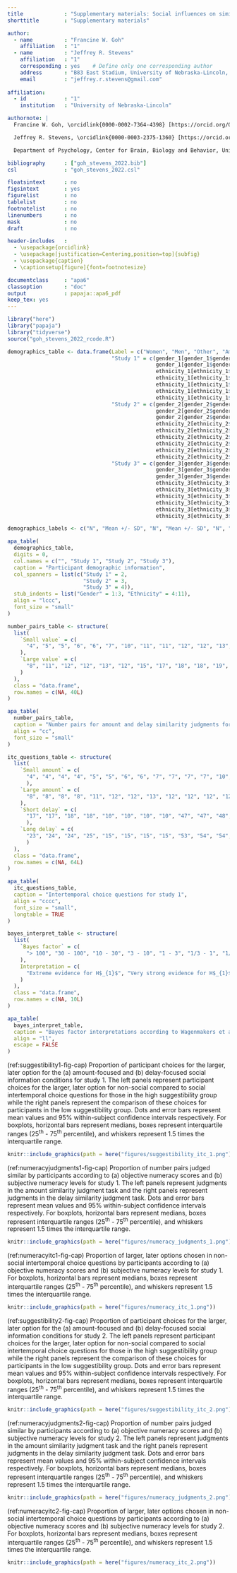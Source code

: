 ```yaml
---
title             : "Supplementary materials: Social influences on similarity judgments and intertemporal choice"
shorttitle        : "Supplementary materials"

author: 
  - name          : "Francine W. Goh"
    affiliation   : "1"
  - name          : "Jeffrey R. Stevens"
    affiliation   : "1"
    corresponding : yes    # Define only one corresponding author
    address       : "B83 East Stadium, University of Nebraska-Lincoln, Lincoln, Nebraska, 68588"
    email         : "jeffrey.r.stevens@gmail.com"
    
affiliation:
  - id            : "1"
    institution   : "University of Nebraska-Lincoln"

authornote: |
  Francine W. Goh, \orcidlink{0000-0002-7364-4398} [https://orcid.org/0000-0002-7364-4398](https://orcid.org/0000-0002-7364-4398).

  Jeffrey R. Stevens, \orcidlink{0000-0003-2375-1360} [https://orcid.org/0000-0003-2375-1360](https://orcid.org/0000-0003-2375-1360).

  Department of Psychology, Center for Brain, Biology and Behavior, University of Nebraska-Lincoln, Lincoln, Nebraska, USA.

bibliography      : ["goh_stevens_2022.bib"]
csl               : "goh_stevens_2022.csl"

floatsintext      : no
figsintext        : yes
figurelist        : no
tablelist         : no
footnotelist      : no
linenumbers       : no
mask              : no
draft             : no

header-includes   : 
  - \usepackage{orcidlink}
  - \usepackage[justification=Centering,position=top]{subfig}
  - \usepackage{caption}
  - \captionsetup[figure]{font=footnotesize}

documentclass     : "apa6"
classoption       : "doc"
output            : papaja::apa6_pdf
keep_tex: yes
---
```


```r
library("here")
library("papaja")
library("tidyverse")
source("goh_stevens_2022_rcode.R")
```

\renewcommand{\thetable}{S\arabic{table}}
\setcounter{table}{0}
\renewcommand{\thefigure}{S\arabic{figure}}
\setcounter{figure}{0}
\setcounter{page}{1}

\newpage

<!--(Table S1)-->

```r
demographics_table <- data.frame(Label = c("Women", "Men", "Other", "American Indian/Alaskan Native", "Asian", "Black/African American", "Hispanic", "Latino", "Middle Eastern", "White/European American", "Biracial/Multiracial"),
                                 "Study 1" = c(gender_1[gender_1$gender == "female", ]$n, 
                                               gender_1[gender_1$gender == "male", ]$n, 0, 0,
                                               ethnicity_1[ethnicity_1$ethnicity == "Asian", ]$n,
                                               ethnicity_1[ethnicity_1$ethnicity == "African-American", ]$n,
                                               ethnicity_1[ethnicity_1$ethnicity == "Hispanic", ]$n, 0, 0,
                                               ethnicity_1[ethnicity_1$ethnicity == "White", ]$n,
                                               ethnicity_1[ethnicity_1$ethnicity == "Other", ]$n),
                                 "Study 2" = c(gender_2[gender_2$gender == "female", ]$n, 
                                               gender_2[gender_2$gender == "male", ]$n,
                                               gender_2[gender_2$gender == "other", ]$n, 0,
                                               ethnicity_2[ethnicity_2$ethnicity == "Asian", ]$n,
                                               ethnicity_2[ethnicity_2$ethnicity == "African American/Black", ]$n,
                                               ethnicity_2[ethnicity_2$ethnicity == "Hispanic", ]$n, 
                                               ethnicity_2[ethnicity_2$ethnicity == "Latino", ]$n,
                                               ethnicity_2[ethnicity_2$ethnicity == "Middle Eastern", ]$n,
                                               ethnicity_2[ethnicity_2$ethnicity == "Caucasian/White", ]$n, 0),
                                 "Study 3" = c(gender_3[gender_3$gender == "Female", ]$n, 
                                               gender_3[gender_3$gender == "Male", ]$n,
                                               gender_3[gender_3$gender == "Unspecified", ]$n, 0,
                                               ethnicity_3[ethnicity_3$ethnicity == "Asian", ]$n,
                                               ethnicity_3[ethnicity_3$ethnicity == "African American/Black", ]$n,
                                               ethnicity_3[ethnicity_3$ethnicity == "Hispanic", ]$n, 0,
                                               ethnicity_3[ethnicity_3$ethnicity == "Middle Eastern", ]$n,
                                               ethnicity_3[ethnicity_3$ethnicity == "Caucasian/White", ]$n,
                                               ethnicity_3[ethnicity_3$ethnicity == "Other", ]$n))

demographics_labels <- c("N", "Mean +/- SD", "N", "Mean +/- SD", "N", "Mean +/- SD")

apa_table(
  demographics_table,
  digits = 0,
  col.names = c("", "Study 1", "Study 2", "Study 3"),
  caption = "Participant demographic information",
  col_spanners = list(c("Study 1" = 2,
                        "Study 2" = 3,
                        "Study 3" = 4)),
  stub_indents = list("Gender" = 1:3, "Ethnicity" = 4:11),
  align = "lccc",
  font_size = "small"
)
```

\clearpage

<!--(Table S2)-->

```r
number_pairs_table <- structure(
  list(
    `Small value` = c(
      "4", "5", "5", "6", "6", "7", "10", "11", "11", "12", "12", "13", "16", "17", "17", "18", "18", "19", "22", "23", "23", "24", "24", "25", "29", "29", "30", "30", "35", "35", "36", "36", "41", "41", "42", "42", "47", "47", "48", "48"
    ),
    `Large value` = c(
      "8", "11", "12", "12", "13", "12", "15", "17", "18", "18", "19", "18", "21", "23", "24", "24", "25", "24", "27", "29", "30", "30", "31", "30", "35", "36", "36", "37", "41", "42", "42", "43", "47", "48", "48", "49", "53", "54", "54", "55"
    )
  ),
  class = "data.frame",
  row.names = c(NA, 40L)
)

apa_table(
  number_pairs_table,
  caption = "Number pairs for amount and delay similarity judgments for study 1",
  align = "cc",
  font_size = "small"
)
```

\clearpage

<!--(Table S3)-->

```r
itc_questions_table <- structure(
  list(
    `Small amount` = c(
      "4", "4", "4", "4", "5", "5", "6", "6", "7", "7", "7", "7", "10", "10", "10", "10", "11", "11", "12", "12", "13", "13", "13", "13", "16", "16", "16", "16", "17", "17", "18", "18", "19", "19", "19", "19", "22", "22", "22", "22", "23", "23", "24", "24", "25", "25", "25", "25", "29", "29", "30", "30", "35", "35", "36", "36", "41", "41", "42", "42", "47", "47", "48", "48"
      ),
    `Large amount` = c(
      "8", "8", "8", "8", "11", "12", "12", "13", "12", "12", "12", "12", "15", "15", "15", "15", "17", "18", "18", "19", "18", "18", "18", "18", "21", "21", "21", "21", "23", "24", "24", "25", "24", "24", "24", "24", "27", "27", "27", "27", "29", "30", "30", "31", "30", "30", "30", "30", "35", "36", "36", "37", "41", "42", "42", "43", "47", "48", "48", "49", "53", "54", "54", "55"
    ),
    `Short delay` = c(
      "17", "17", "18", "18", "10", "10", "10", "10", "47", "47", "48", "48", "23", "23", "24", "24", "4", "4", "4", "4", "29", "29", "30", "30", "5", "5", "6", "6", "7", "7", "7", "7", "11", "11", "12", "12", "41", "41", "42", "42", "13", "13", "13", "13", "35", "35", "36", "36", "25", "25", "25", "25", "16", "16", "16", "16", "19", "19", "19", "19", "22", "22", "22", "22"
      ),
    `Long delay` = c(
      "23", "24", "24", "25", "15", "15", "15", "15", "53", "54", "54", "55", "29", "30", "30", "31", "8", "8", "8", "8", "35", "36", "36", "37", "11", "12", "12", "13", "12", "12", "12", "12", "17", "18", "18", "19", "47", "48", "48", "49", "18", "18", "18", "18", "41", "42", "42", "43", "30", "30", "30", "30", "21", "21", "21", "21", "24", "24", "24", "24", "27", "27", "27", "27"
      )
  ),
  class = "data.frame",
  row.names = c(NA, 64L)
)

apa_table(
  itc_questions_table,
  caption = "Intertemporal choice questions for study 1",
  align = "cccc",
  font_size = "small",
  longtable = TRUE
)
```

\clearpage

<!--(Table S4)-->

```r
bayes_interpret_table <- structure(
  list(
    `Bayes factor` = c(
      "> 100", "30 - 100", "10 - 30", "3 - 10", "1 - 3", "1/3 - 1", "1/10 - 1/3", "1/30 - 1/10", "1/100 - 1/30", "< 1/100"
    ),
    Interpretation = c(
      "Extreme evidence for H$_{1}$", "Very strong evidence for H$_{1}$", "Strong evidence for H$_{1}$", "Moderate evidence for H$_{1}$", "Anecdotal evidence for H$_{1}$", "Anecdotal evidence for H$_{0}$", "Moderate evidence for H$_{0}$", "Strong evidence for H$_{0}$", "Very strong evidence for H$_{0}$",  "Extreme evidence for H$_{0}$"
    )
  ),
  class = "data.frame",
  row.names = c(NA, 10L)
)

apa_table(
  bayes_interpret_table,
  caption = "Bayes factor interpretations according to Wagenmakers et al. (2018)",
  align = "ll",
  escape = FALSE
)
```

\clearpage

<!--(Figure S1)-->
(ref:suggestibility1-fig-cap) Proportion of participant choices for the larger, later option for the (a) amount-focused and (b) delay-focused social information conditions for study 1. The left panels represent participant choices for the larger, later option for non-social compared to social intertemporal choice questions for those in the high suggestibility group while the right panels represent the comparison of these choices for participants in the low suggestibility group. Dots and error bars represent mean values and 95% within-subject confidence intervals respectively. For boxplots, horizontal bars represent medians, boxes represent interquartile ranges (25^th^ - 75^th^ percentile), and whiskers represent 1.5 times the interquartile range.

```r
knitr::include_graphics(path = here("figures/suggestibility_itc_1.png"))
```

<!--(Figure S2)-->
(ref:numeracyjudgments1-fig-cap) Proportion of number pairs judged similar by participants according to (a) objective numeracy scores and (b) subjective numeracy levels for study 1. The left panels represent judgments in the amount similarity judgment task and the right panels represent judgments in the delay similarity judgment task. Dots and error bars represent mean values and 95% within-subject confidence intervals respectively. For boxplots, horizontal bars represent medians, boxes represent interquartile ranges (25^th^ - 75^th^ percentile), and whiskers represent 1.5 times the interquartile range.

```r
knitr::include_graphics(path = here("figures/numeracy_judgments_1.png"))
```

<!--(Figure S3)-->
(ref:numeracyitc1-fig-cap) Proportion of larger, later options chosen in non-social intertemporal choice questions by participants according to (a) objective numeracy scores and (b) subjective numeracy levels for study 1. For boxplots, horizontal bars represent medians, boxes represent interquartile ranges (25^th^ - 75^th^ percentile), and whiskers represent 1.5 times the interquartile range.

```r
knitr::include_graphics(path = here("figures/numeracy_itc_1.png"))
```

<!--(Figure S4)-->
(ref:suggestibility2-fig-cap) Proportion of participant choices for the larger, later option for the (a) amount-focused and (b) delay-focused social information conditions for study 2. The left panels represent participant choices for the larger, later option for non-social compared to social intertemporal choice questions for those in the high suggestibility group while the right panels represent the comparison of these choices for participants in the low suggestibility group. Dots and error bars represent mean values and 95% within-subject confidence intervals respectively. For boxplots, horizontal bars represent medians, boxes represent interquartile ranges (25^th^ - 75^th^ percentile), and whiskers represent 1.5 times the interquartile range.

```r
knitr::include_graphics(path = here("figures/suggestibility_itc_2.png"))
```

<!--(Figure S5)-->
(ref:numeracyjudgments2-fig-cap) Proportion of number pairs judged similar by participants according to (a) objective numeracy scores and (b) subjective numeracy levels for study 2. The left panels represent judgments in the amount similarity judgment task and the right panels represent judgments in the delay similarity judgment task. Dots and error bars represent mean values and 95% within-subject confidence intervals respectively. For boxplots, horizontal bars represent medians, boxes represent interquartile ranges (25^th^ - 75^th^ percentile), and whiskers represent 1.5 times the interquartile range.

```r
knitr::include_graphics(path = here("figures/numeracy_judgments_2.png"))
```

<!--(Figure S6)-->
(ref:numeracyitc2-fig-cap) Proportion of larger, later options chosen in non-social intertemporal choice questions by participants according to (a) objective numeracy scores and (b) subjective numeracy levels for study 2. For boxplots, horizontal bars represent medians, boxes represent interquartile ranges (25^th^ - 75^th^ percentile), and whiskers represent 1.5 times the interquartile range.

```r
knitr::include_graphics(path = here("figures/numeracy_itc_2.png"))
```
